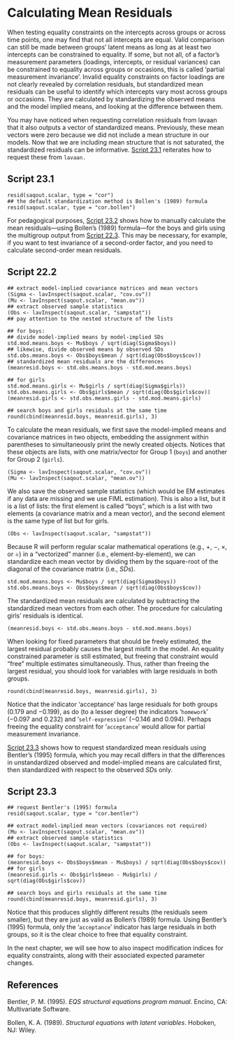 # Calculating Mean Residuals {#ch23}

When testing equality constraints on the intercepts across groups or across time points, one may find that not all intercepts are equal. Valid comparison can still be made between groups’ latent means as long as at least two intercepts can be constrained to equality.  If some, but not all, of a factor’s measurement parameters (loadings, intercepts, or residual variances) can be constrained to equality across groups or occasions, this is called ‘partial measurement invariance’. Invalid equality constraints on factor loadings are not clearly revealed by correlation residuals, but standardized mean residuals can be useful to identify which intercepts vary most across groups or occasions. They are calculated by standardizing the observed means and the model implied means, and looking at the difference between them. 

You may have noticed when requesting correlation residuals from lavaan that it also outputs a vector of standardized means.  Previously, these mean vectors were zero because we did not include a mean structure in our models.  Now that we are including mean structure that is not saturated, the standardized residuals can be informative.  [Script 23.1](#script-23.1) reiterates how to request these from `lavaan.`

## Script 23.1 {-}
```
resid(saqout.scalar, type = "cor")
## the default standardization method is Bollen's (1989) formula
resid(saqout.scalar, type = "cor.bollen")
```

For pedagogical purposes, [Script 23.2](#script-23.2) shows how to manually calculate the mean residuals—using Bollen’s (1989) formula—for the boys and girls using the multigroup output from [Script 22.3](#script-22.3). This may be necessary, for example, if you want to test invariance of a second-order factor, and you need to calculate second-order mean residuals.  

## Script 22.2 {-}
```
## extract model-implied covariance matrices and mean vectors
(Sigma <- lavInspect(saqout.scalar, "cov.ov"))
(Mu <- lavInspect(saqout.scalar, "mean.ov"))
## extract observed sample statistics
(Obs <- lavInspect(saqout.scalar, "sampstat"))
## pay attention to the nested structure of the lists

## for boys:
## divide model-implied means by model-implied SDs
std.mod.means.boys <- Mu$boys / sqrt(diag(Sigma$boys))
## likewise, divide observed means by observed SDs
std.obs.means.boys <- Obs$boys$mean / sqrt(diag(Obs$boys$cov))
## standardized mean residuals are the differences
(meanresid.boys <- std.obs.means.boys - std.mod.means.boys)

## for girls
std.mod.means.girls <- Mu$girls / sqrt(diag(Sigma$girls))
std.obs.means.girls <- Obs$girls$mean / sqrt(diag(Obs$girls$cov))
(meanresid.girls <- std.obs.means.girls - std.mod.means.girls)

## search boys and girls residuals at the same time
round(cbind(meanresid.boys, meanresid.girls), 3)
```

To calculate the mean residuals, we first save the model-implied means and covariance matrices in two objects, embedding the assignment within parentheses to simultaneously print the newly created objects.  Notices that these objects are lists, with one matrix/vector for Group 1 (`boys`) and another for Group 2 (`girls`).

```
(Sigma <- lavInspect(saqout.scalar, "cov.ov"))
(Mu <- lavInspect(saqout.scalar, "mean.ov"))
```

We also save the observed sample statistics (which would be EM estimates if any data are missing and we use FIML estimation).  This is also a list, but it is a list of lists: the first element is called “boys”, which is a list with two elements (a covariance matrix and a mean vector), and the second element is the same type of list but for girls.

```
(Obs <- lavInspect(saqout.scalar, "sampstat"))
```

Because R will perform regular scalar mathematical operations (e.g., +, −, ×, or ÷) in a “vectorized” manner (i.e., element-by-element), we can standardize each mean vector by dividing them by the square-root of the diagonal of the covariance matrix (i.e., $SD$s). 

```
std.mod.means.boys <- Mu$boys / sqrt(diag(Sigma$boys))
std.obs.means.boys <- Obs$boys$mean / sqrt(diag(Obs$boys$cov))
```

The standardized mean residuals are calculated by subtracting the standardized mean vectors from each other. The procedure for calculating girls’ residuals is identical.

```
(meanresid.boys <- std.obs.means.boys - std.mod.means.boys)
```
When looking for fixed parameters that should be freely estimated, the largest residual probably causes the largest misfit in the model.  An equality constrained parameter is still estimated, but freeing that constraint would “free” multiple estimates simultaneously.  Thus, rather than freeing the largest residual, you should look for variables with large residuals in both groups. 

```
round(cbind(meanresid.boys, meanresid.girls), 3)
```

Notice that the indicator ‘acceptance’ has large residuals for both groups (0.179 and −0.199), as do (to a lesser degree) the indicators ‘`homework`’ (−0.097 and 0.232) and ‘`self-expression`’ (−0.146 and 0.094).  Perhaps freeing the equality constraint for ‘`acceptance`’ would allow for partial measurement invariance.

[Script 23.3](#script-23.3) shows how to request standardized mean residuals using Bentler’s (1995) formula, which you may recall differs in that the differences in unstandardized observed and model-implied means are calculated first, then standardized with respect to the observed $SD$s only.

## Script 23.3 {-}
```
## request Bentler's (1995) formula
resid(saqout.scalar, type = "cor.bentler")

## extract model-implied mean vectors (covariances not required)
(Mu <- lavInspect(saqout.scalar, "mean.ov"))
## extract observed sample statistics
(Obs <- lavInspect(saqout.scalar, "sampstat"))

## for boys:
(meanresid.boys <- Obs$boys$mean - Mu$boys) / sqrt(diag(Obs$boys$cov))
## for girls
(meanresid.girls <- Obs$girls$mean - Mu$girls) / sqrt(diag(Obs$girls$cov))

## search boys and girls residuals at the same time
round(cbind(meanresid.boys, meanresid.girls), 3)
```

Notice that this produces slightly different results (the residuals seem smaller), but they are just as valid as Bollen’s (1989) formula.  Using Bentler’s (1995) formula, only the ‘`acceptance`’ indicator has large residuals in both groups, so it is the clear choice to free that equality constraint.

In the next chapter, we will see how to also inspect modification indices for equality constraints, along with their associated expected parameter changes.

## References {-}
Bentler, P. M. (1995). *EQS structural equations program manual*. Encino, CA: Multivariate Software.

Bollen, K. A. (1989). *Structural equations with latent variables*. Hoboken, NJ: Wiley.
